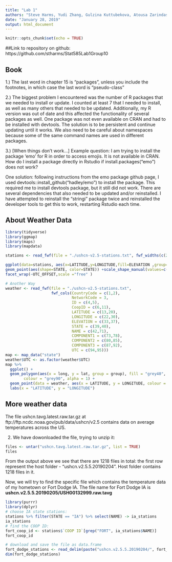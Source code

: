 ```yaml
---
title: "Lab 1"
authors: "Steve Harms, Yudi Zhang, Gulzina Kuttubekova, Atousa Zarindast"
date: "January 28, 2019"
output: html_document
---
```


```r
knitr::opts_chunk$set(echo = TRUE)
```

##Link to repository on github:
https://github.com/stharms/Stat585Lab1Group10

## Book
1.) The last word in chapter 15 is "packages", unless you include the footnotes, in which case the last word is "pseudo-class"

2.) The biggest problem I encountered was the number of R packages that we needed to install or update. I counted at least 7 that I needed to install, as well as many others that needed to be updated. Additionally, my R version was out of date and this affected the functionality of several packages as well. One package was not even available on CRAN and had to be installed with devtools. The solution is to be persistent and continue updating until it works. We also need to be careful about namespaces because some of the same command names are used in different packages.

3.) [When things don't work...] Example question: I am trying to install the package 'emo' for R in order to access emojis. It is not available in CRAN. How do I install a package directly in Rstudio if install.packages("emo") does not work?

One solution: following instructions from the emo package github page, I used devtools::install_github("hadley/emo") to install the package. This required me to install devtools package, but it still did not work. There are several dependencies that also needed to be updated and/or reinstalled. I have attempted to reinstall the "stringi" package twice and reinstalled the developer tools to get this to work, restarting Rstudio each time.

## About Weather Data

```r
library(tidyverse)
library(ggmap)
library(maps)
library(mapdata)

stations <- read_fwf(file = "./ushcn-v2.5-stations.txt", fwf_widths(c(2, 1, 2, 6, 10, 10, 6, 4, 30, 7, 7, 7, 5), c("COUNTRY","NETWORK","ID_placeholder","COOP_ID", "LATITUDE", "LONGITUDE", "ELEVATION", "STATE", "NAME", "COMPONENT_1", "COMPONENT_2", "COMPONENT_3", "UTC_OFFSET")))

ggplot(data=stations, aes(x=LATITUDE,y=LONGITUDE,fill=ELEVATION ,group=STATE)) + 
geom_point(aes(shape=STATE, color=STATE)) +scale_shape_manual(values=c(1:48)) + 
facet_wrap(~UTC_OFFSET,scale ="free" )

# Another Way
weather <- read_fwf(file = "./ushcn-v2.5-stations.txt", 
                    fwf_cols(CountryCode = c(1,2), 
                             NetworkCode = 3, 
                             ID = c(4,5), 
                             CoopID = c(6,11), 
                             LATITUDE = c(13,20), 
                             LONGITUDE = c(22,30), 
                             ELEVATION = c(33,37), 
                             STATE = c(39,40), 
                             NAME = c(42,71), 
                             COMPONENT1 = c(73,78), 
                             COMPONENT2 = c(80,85), 
                             COMPONENT3 = c(87,92), 
                             UTC = c(94,95)))
map <- map_data("state")
weather$UTC <- as.factor(weather$UTC)
map %>% 
  ggplot() + 
  geom_polygon(aes(x = long, y = lat, group = group), fill = "grey40", 
        colour = "grey90", alpha = 1) +
  geom_point(data = weather, aes(x = LATITUDE, y = LONGITUDE, colour = ELEVATION, shape = UTC)) +
  labs(x = "LATITUDE", y = "LONGITUDE")

```

## More weather data

The file ushcn.tavg.latest.raw.tar.gz at ftp://ftp.ncdc.noaa.gov/pub/data/ushcn/v2.5 contains data on average temperatures across the US. 

2. We have dowonloaded the file, trying to unzip it:
```r
files <- untar("ushcn.tavg.latest.raw.tar.gz", list = TRUE)
files
```
From the output above we see that there are 1218 files in total: the first row represent the host folder - "ushcn.v2.5.5.20190204". Host folder contains 1218 files in it. 

Now, we will try to find the specific file which contains the temperature data of my hometown or Fort Dodge IA. The file name for Fort Dodge IA is **ushcn.v2.5.5.20190205/USH00132999.raw.tavg**
```r
library(purrr)
library(dplyr)
# choose IA state stations:
stations %>% filter(STATE == "IA") %>% select(NAME) -> ia_stations
ia_stations
# find the COOP ID:
fort_coop_id <- stations$`COOP ID`[grep("FORT", ia_stations$NAME)]
fort_coop_id

# download and save the file as data.frame
fort_dodge_stations <- read_delim(paste("ushcn.v2.5.5.20190204/", fort_coop_id, ".raw.tavg", sep = ""), delim = " ", col_names = FALSE)
dim(fort_dodge_stations)
```
